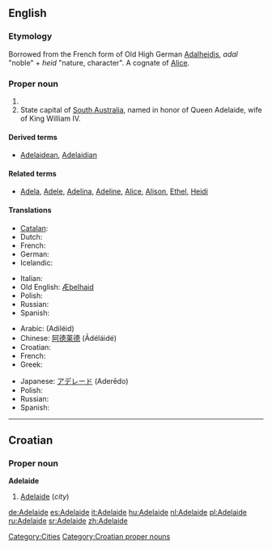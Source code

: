 {{also|Adélaïde}}
==English==

===Etymology===
Borrowed from the French form of Old High German [[Adalheidis]], ''adal'' "noble" + ''heid'' "nature, character". A cognate of [[Alice]].

===Proper noun===
{{en-proper noun}}

# {{given name|female|from=Germanic}}
# State capital of [[South Australia]], named in honor of Queen Adelaide, wife of King William IV.

====Derived terms====
* [[Adelaidean]], [[Adelaidian]]

====Related terms====
* [[Adela]], [[Adele]], [[Adelina]], [[Adeline]], [[Alice]], [[Alison]], [[Ethel]], [[Heidi]]

====Translations====
{{trans-top|female given name}}
* [[Catalan]]: {{t|ca|Adelaida|f}}
* Dutch: {{t-|nl|Adelheid|f}}
* French: {{t+|fr|Adélaïde|f}}
* German: {{t+|de|Adelheid|f}}
* Icelandic: {{t+|is|Aðalheiður}}
{{trans-mid}}
* Italian: {{t+|it|Adelaide}}
* Old English: [[Æþelhaid]]
* Polish: {{t+|pl|Adelajda|f}}
* Russian: {{t+|ru|Аделаида|tr=Adelaída|sc=Cyrl|f}}
* Spanish: {{t-|es|Adelaida|f}}
{{trans-bottom}}

{{trans-top|state capital of South Australia}}
* Arabic: {{Arab|[[أديليد]]}} (Adiléid)
* Chinese: [[阿德莱德]] (Ādéláidé)
* Croatian: {{t-|hr|Adelaide|m}}
* French: {{t+|fr|Adélaïde}}
* Greek: {{t-|el|Αδελαϊδα|f|tr=Aðelaïða|sc=Grek}}
{{trans-mid}}
* Japanese: [[アデレード]] (Aderēdo)
* Polish: {{t+|pl|Adelajda|f}}
* Russian: {{t+|ru|Аделаида|tr=Adelaída|sc=Cyrl|f}}
* Spanish: {{t-|es|Adelaida|f}}
{{trans-bottom}}

[[Category:Cities]]

----

==Croatian==

===Proper noun===
'''Adelaide''' {{m}}

# [[#English|Adelaide]] (''city'')

[[Category:Croatian proper nouns]]

[[de:Adelaide]]
[[es:Adelaide]]
[[it:Adelaide]]
[[hu:Adelaide]]
[[nl:Adelaide]]
[[pl:Adelaide]]
[[ru:Adelaide]]
[[sr:Adelaide]]
[[zh:Adelaide]]